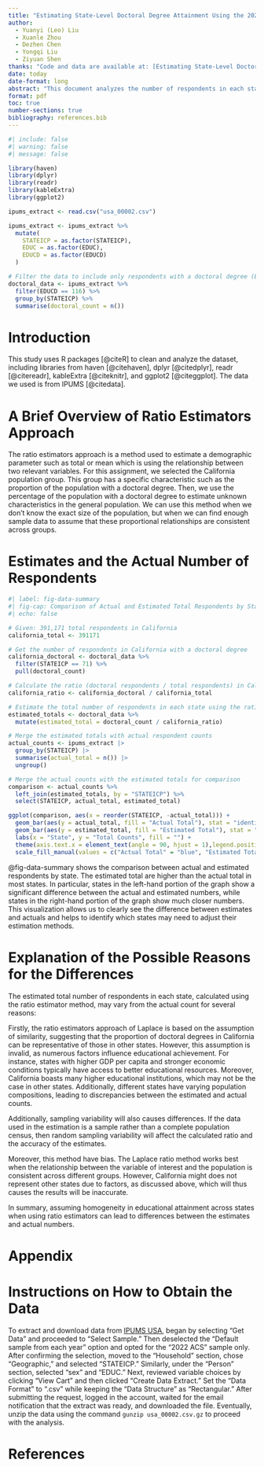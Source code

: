 ```yaml
---
title: "Estimating State-Level Doctoral Degree Attainment Using the 2022 ACS"
author: 
  - Yuanyi (Leo) Liu
  - Xuanle Zhou
  - Dezhen Chen
  - Yongqi Liu
  - Ziyuan Shen
thanks: "Code and data are available at: [Estimating State-Level Doctoral Degree Attainment](https://github.com/leoyliu/Estimating-State-Level-Doctoral-Degree-Attainment)."
date: today
date-format: long
abstract: "This document analyzes the number of respondents in each state who have a doctoral degree as their highest educational attainment in the 2022 ACS IPUMS data. We estimate the total number of respondents in each state using the ratio estimators approach based on data from California."
format: pdf
toc: true
number-sections: true
bibliography: references.bib
---
```


```r
#| include: false
#| warning: false
#| message: false

library(haven)
library(dplyr)
library(readr)
library(kableExtra)
library(ggplot2)

ipums_extract <- read.csv("usa_00002.csv")

ipums_extract <- ipums_extract %>%
  mutate(
    STATEICP = as.factor(STATEICP),
    EDUC = as.factor(EDUC),
    EDUCD = as.factor(EDUCD)
  )

# Filter the data to include only respondents with a doctoral degree (EDUCD code for doctoral degree is 116)
doctoral_data <- ipums_extract %>%
  filter(EDUCD == 116) %>%
  group_by(STATEICP) %>%
  summarise(doctoral_count = n())
```

# Introduction
This study uses R packages [@citeR] to clean and analyze the dataset, including libraries from haven [@citehaven], dplyr [@citedplyr], readr [@citereadr], kableExtra [@citeknitr], and ggplot2 [@citeggplot]. The data we used is from IPUMS [@citedata].

# A Brief Overview of Ratio Estimators Approach

The ratio estimators approach is a method used to estimate a demographic parameter such as total or mean which is using the relationship between two relevant variables. For this assignment, we selected the California population group. This group has a specific characteristic such as the proportion of the population with a doctoral degree. Then, we use the percentage of the population with a doctoral degree to estimate unknown characteristics in the general population. We can use this method when we don't know the exact size of the population, but when we can find enough sample data to assume that these proportional relationships are consistent across groups.

# Estimates and the Actual Number of Respondents

```r
#| label: fig-data-summary
#| fig-cap: Comparison of Actual and Estimated Total Respondents by State
#| echo: false

# Given: 391,171 total respondents in California
california_total <- 391171

# Get the number of respondents in California with a doctoral degree
california_doctoral <- doctoral_data %>%
  filter(STATEICP == 71) %>%
  pull(doctoral_count)

# Calculate the ratio (doctoral respondents / total respondents) in California
california_ratio <- california_doctoral / california_total

# Estimate the total number of respondents in each state using the ratio estimator
estimated_totals <- doctoral_data %>%
  mutate(estimated_total = doctoral_count / california_ratio)

# Merge the estimated totals with actual respondent counts
actual_counts <- ipums_extract |>
  group_by(STATEICP) |>
  summarise(actual_total = n()) |>
  ungroup()

# Merge the actual counts with the estimated totals for comparison
comparison <- actual_counts %>%
  left_join(estimated_totals, by = "STATEICP") %>%
  select(STATEICP, actual_total, estimated_total)

ggplot(comparison, aes(x = reorder(STATEICP, -actual_total))) +
  geom_bar(aes(y = actual_total, fill = "Actual Total"), stat = "identity", position = "dodge") +
  geom_bar(aes(y = estimated_total, fill = "Estimated Total"), stat = "identity", position = "dodge") +
  labs(x = "State", y = "Total Counts", fill = "") +
  theme(axis.text.x = element_text(angle = 90, hjust = 1),legend.position = "bottom") + 
  scale_fill_manual(values = c("Actual Total" = "blue", "Estimated Total" = "red"))
```

@fig-data-summary shows the comparison between actual and estimated respondents by state. The estimated total are higher than the actual total in most states. In particular, states in the left-hand portion of the graph show a significant difference between the actual and estimated numbers, while states in the right-hand portion of the graph show much closer numbers. This visualization allows us to clearly see the difference between estimates and actuals and helps to identify which states may need to adjust their estimation methods.

# Explanation of the Possible Reasons for the Differences

The estimated total number of respondents in each state, calculated using the ratio estimator method, may vary from the actual count for several reasons:

Firstly, the ratio estimators approach of Laplace is based on the assumption of similarity, suggesting that the proportion of doctoral degrees in California can be representative of those in other states. However, this assumption is invalid, as numerous factors influence educational achievement. For instance, states with higher GDP per capita and stronger economic conditions typically have access to better educational resources. Moreover, California boasts many higher educational institutions, which may not be the case in other states. Additionally, different states have varying population compositions, leading to discrepancies between the estimated and actual counts.

Additionally, sampling variability will also causes differences. If the data used in the estimation is a sample rather than a complete population census, then random sampling variability will affect the calculated ratio and the accuracy of the estimates.

Moreover, this method have bias. The Laplace ratio method works best when the relationship between the variable of interest and the population is consistent across different groups. However, California might does not represent other states due to factors, as discussed above, which will thus causes the results will be inaccurate.

In summary, assuming homogeneity in educational attainment across states when using ratio estimators can lead to differences between the estimates and actual numbers.

\newpage

\appendix

# Appendix {-}

# Instructions on How to Obtain the Data

To extract and download data from [IPUMS USA](https://usa.ipums.org/usa/), began by selecting "Get Data" and proceeded to "Select Sample." Then deselected the "Default sample from each year" option and opted for the "2022 ACS" sample only. After confirming the selection, moved to the "Household" section, chose "Geographic," and selected "STATEICP." Similarly, under the "Person" section, selected "sex" and "EDUC." Next, reviewed variable choices by clicking "View Cart" and then clicked "Create Data Extract."  Set the "Data Format" to ".csv" while keeping the "Data Structure" as "Rectangular." After submitting the request,  logged in the account, waited for the email notification that the extract was ready, and downloaded the file. Eventually, unzip the data using the command `gunzip usa_00002.csv.gz` to proceed with the analysis.

\newpage

# References